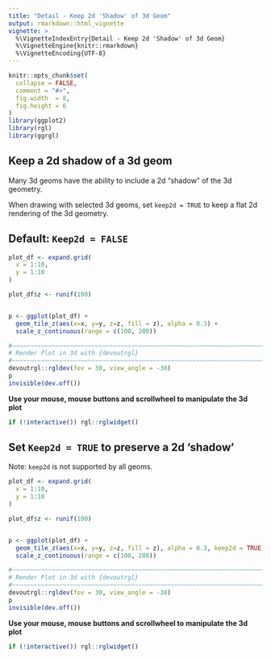 ```yaml
---
title: "Detail - Keep 2d 'Shadow' of 3d Geom"
output: rmarkdown::html_vignette
vignette: >
  %\VignetteIndexEntry{Detail - Keep 2d 'Shadow' of 3d Geom}
  %\VignetteEngine{knitr::rmarkdown}
  %\VignetteEncoding{UTF-8}
---
```


```r
knitr::opts_chunk$set(
  collapse = FALSE,
  comment = "#>",
  fig.width  = 8,
  fig.height = 6
)
library(ggplot2)
library(rgl)
library(ggrgl)
```


Keep a 2d shadow of a 3d geom
-----------------------------------------------------------------------------

Many 3d geoms have the ability to include a 2d "shadow" of the 3d geometry.

When drawing with selected 3d geoms, set `keep2d = TRUE` to keep a flat 2d 
rendering of the 3d geometry.



Default: `Keep2d = FALSE`
-----------------------------------------------------------------------------

```r
plot_df <- expand.grid(
  x = 1:10,
  y = 1:10
)

plot_df$z <- runif(100)


p <- ggplot(plot_df) + 
  geom_tile_z(aes(x=x, y=y, z=z, fill = z), alpha = 0.3) + 
  scale_z_continuous(range = c(100, 200))

#~~~~~~~~~~~~~~~~~~~~~~~~~~~~~~~~~~~~~~~~~~~~~~~~~~~~~~~~~~~~~~~~~~~~~~~~~~~~
# Render Plot in 3d with {devoutrgl}
#~~~~~~~~~~~~~~~~~~~~~~~~~~~~~~~~~~~~~~~~~~~~~~~~~~~~~~~~~~~~~~~~~~~~~~~~~~~~
devoutrgl::rgldev(fov = 30, view_angle = -30)
p
invisible(dev.off())
```

**Use your mouse, mouse buttons and scrollwheel to manipulate the 3d plot**

```r
if (!interactive()) rgl::rglwidget()
```





Set `Keep2d = TRUE` to preserve a 2d 'shadow'
-----------------------------------------------------------------------------

Note: `keep2d` is not supported by all geoms.

```r
plot_df <- expand.grid(
  x = 1:10,
  y = 1:10
)

plot_df$z <- runif(100)


p <- ggplot(plot_df) + 
  geom_tile_z(aes(x=x, y=y, z=z, fill = z), alpha = 0.3, keep2d = TRUE) + 
  scale_z_continuous(range = c(100, 200))

#~~~~~~~~~~~~~~~~~~~~~~~~~~~~~~~~~~~~~~~~~~~~~~~~~~~~~~~~~~~~~~~~~~~~~~~~~~~~
# Render Plot in 3d with {devoutrgl}
#~~~~~~~~~~~~~~~~~~~~~~~~~~~~~~~~~~~~~~~~~~~~~~~~~~~~~~~~~~~~~~~~~~~~~~~~~~~~
devoutrgl::rgldev(fov = 30, view_angle = -30)
p
invisible(dev.off())
```

**Use your mouse, mouse buttons and scrollwheel to manipulate the 3d plot**

```r
if (!interactive()) rgl::rglwidget()
```

